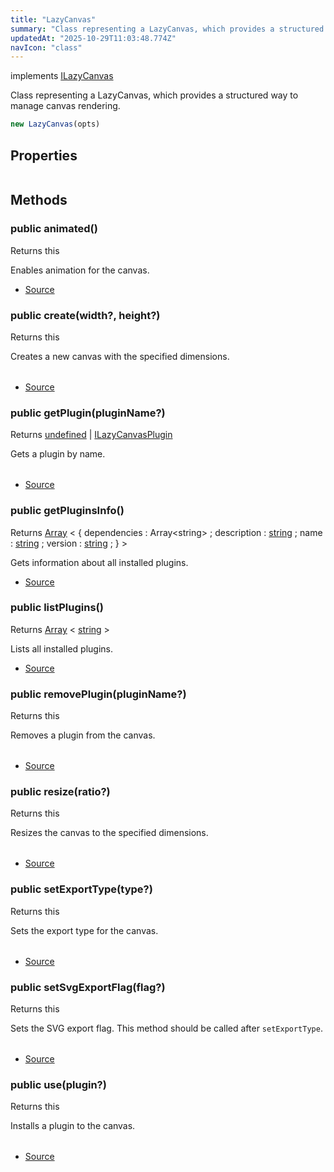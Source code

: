 ```yaml
---
title: "LazyCanvas"
summary: "Class representing a LazyCanvas, which provides a structured way to manage canvas rendering."
updatedAt: "2025-10-29T11:03:48.774Z"
navIcon: "class"
---
```



implements [ILazyCanvas](/LazyCanvas/interfaces/ILazyCanvas)

Class representing a LazyCanvas, which provides a structured way to manage canvas rendering.



```typescript
new LazyCanvas(opts)
```
<Table data={{ headers: [{"content":"Parameter","key":"parameter","sortable":true},{"content":"Type","key":"type","sortable":true},{"content":"Optional","key":"optional","sortable":true},{"content":"Description","key":"description"}], rows: [["opts","\\{\n  debug: boolean,\n  settings: IOLazyCanvas\n}","Yes","Optional settings for the LazyCanvas instance."]] }} />


## Properties
<Table data={{ headers: [{"content":"Name","key":"name","sortable":true},{"content":"Access Modifier","key":"access","sortable":true},{"content":"Type","key":"type","sortable":true},{"content":"Description","key":"desc"}], rows: [["canvas","public ","[any](https://developer.mozilla.org/en-US/docs/Web/JavaScript/Reference/Global_Objects/Object)","The canvas instance, which can be either a Canvas or SvgCanvas."],["ctx","public ","[any](https://developer.mozilla.org/en-US/docs/Web/JavaScript/Reference/Global_Objects/Object)","The 2D rendering context of the canvas."],["manager","public ","[any](https://developer.mozilla.org/en-US/docs/Web/JavaScript/Reference/Global_Objects/Object)","The manager object containing various managers for layers, rendering, fonts, and animation.\r\nThe manager object containing various managers for layers, rendering, fonts, animation, and plugins."],["options","public ","[any](https://developer.mozilla.org/en-US/docs/Web/JavaScript/Reference/Global_Objects/Object)","The options for configuring the LazyCanvas instance."]] }} />

## Methods

### public animated()
Returns this

Enables animation for the canvas.



- [Source](https://github.com/NMMTY/LazyCanvas/blob/e5b83021346e886d435469de8abb93654e0fb45d/packages/lazycanvas/src/structures/LazyCanvas.ts#L188)

### public create(width?, height?)
Returns this

Creates a new canvas with the specified dimensions.



<Table data={{ headers: [{"content":"Parameter","key":"parameter","sortable":true},{"content":"Type","key":"type","sortable":true},{"content":"Optional","key":"optional","sortable":true},{"content":"Description","key":"description"}], rows: [["width","[number](https://developer.mozilla.org/en-US/docs/Web/JavaScript/Reference/Global_Objects/Number)","Yes","The width of the canvas."],["height","[number](https://developer.mozilla.org/en-US/docs/Web/JavaScript/Reference/Global_Objects/Number)","Yes","The height of the canvas."]] }} />



- [Source](https://github.com/NMMTY/LazyCanvas/blob/e5b83021346e886d435469de8abb93654e0fb45d/packages/lazycanvas/src/structures/LazyCanvas.ts#L225)

### public getPlugin(pluginName?)
Returns [undefined](https://developer.mozilla.org/en-US/docs/Web/JavaScript/Reference/Global_Objects/undefined) | [ILazyCanvasPlugin](/LazyCanvas/interfaces/ILazyCanvasPlugin)

Gets a plugin by name.



<Table data={{ headers: [{"content":"Parameter","key":"parameter","sortable":true},{"content":"Type","key":"type","sortable":true},{"content":"Optional","key":"optional","sortable":true},{"content":"Description","key":"description"}], rows: [["pluginName","[string](https://developer.mozilla.org/en-US/docs/Web/JavaScript/Reference/Global_Objects/String)","Yes","The name of the plugin."]] }} />



- [Source](https://github.com/NMMTY/LazyCanvas/blob/e5b83021346e886d435469de8abb93654e0fb45d/packages/lazycanvas/src/structures/LazyCanvas.ts#L267)

### public getPluginsInfo()
Returns [Array](https://developer.mozilla.org/en-US/docs/Web/JavaScript/Reference/Global_Objects/Array) \< \{ 
   dependencies :   Array\<string\> ;
   description :   [string](https://developer.mozilla.org/en-US/docs/Web/JavaScript/Reference/Global_Objects/String) ;
   name :   [string](https://developer.mozilla.org/en-US/docs/Web/JavaScript/Reference/Global_Objects/String) ;
   version :   [string](https://developer.mozilla.org/en-US/docs/Web/JavaScript/Reference/Global_Objects/String) ; 
} \>

Gets information about all installed plugins.



- [Source](https://github.com/NMMTY/LazyCanvas/blob/e5b83021346e886d435469de8abb93654e0fb45d/packages/lazycanvas/src/structures/LazyCanvas.ts#L283)

### public listPlugins()
Returns [Array](https://developer.mozilla.org/en-US/docs/Web/JavaScript/Reference/Global_Objects/Array) \< [string](https://developer.mozilla.org/en-US/docs/Web/JavaScript/Reference/Global_Objects/String) \>

Lists all installed plugins.



- [Source](https://github.com/NMMTY/LazyCanvas/blob/e5b83021346e886d435469de8abb93654e0fb45d/packages/lazycanvas/src/structures/LazyCanvas.ts#L275)

### public removePlugin(pluginName?)
Returns this

Removes a plugin from the canvas.



<Table data={{ headers: [{"content":"Parameter","key":"parameter","sortable":true},{"content":"Type","key":"type","sortable":true},{"content":"Optional","key":"optional","sortable":true},{"content":"Description","key":"description"}], rows: [["pluginName","[string](https://developer.mozilla.org/en-US/docs/Web/JavaScript/Reference/Global_Objects/String)","Yes","The name of the plugin to remove."]] }} />



- [Source](https://github.com/NMMTY/LazyCanvas/blob/e5b83021346e886d435469de8abb93654e0fb45d/packages/lazycanvas/src/structures/LazyCanvas.ts#L257)

### public resize(ratio?)
Returns this

Resizes the canvas to the specified dimensions.



<Table data={{ headers: [{"content":"Parameter","key":"parameter","sortable":true},{"content":"Type","key":"type","sortable":true},{"content":"Optional","key":"optional","sortable":true},{"content":"Description","key":"description"}], rows: [["ratio","[number](https://developer.mozilla.org/en-US/docs/Web/JavaScript/Reference/Global_Objects/Number)","Yes","The ratio to resize the canvas."]] }} />



- [Source](https://github.com/NMMTY/LazyCanvas/blob/e5b83021346e886d435469de8abb93654e0fb45d/packages/lazycanvas/src/structures/LazyCanvas.ts#L198)

### public setExportType(type?)
Returns this

Sets the export type for the canvas.



<Table data={{ headers: [{"content":"Parameter","key":"parameter","sortable":true},{"content":"Type","key":"type","sortable":true},{"content":"Optional","key":"optional","sortable":true},{"content":"Description","key":"description"}], rows: [["type","[AnyExport](/LazyCanvas/types/AnyExport)","Yes","The export type (e.g., buffer, SVG, etc.)."]] }} />



- [Source](https://github.com/NMMTY/LazyCanvas/blob/e5b83021346e886d435469de8abb93654e0fb45d/packages/lazycanvas/src/structures/LazyCanvas.ts#L153)

### public setSvgExportFlag(flag?)
Returns this

Sets the SVG export flag. This method should be called after `setExportType`.



<Table data={{ headers: [{"content":"Parameter","key":"parameter","sortable":true},{"content":"Type","key":"type","sortable":true},{"content":"Optional","key":"optional","sortable":true},{"content":"Description","key":"description"}], rows: [["flag","SvgExportFlag","Yes","The SVG export flag."]] }} />



- [Source](https://github.com/NMMTY/LazyCanvas/blob/e5b83021346e886d435469de8abb93654e0fb45d/packages/lazycanvas/src/structures/LazyCanvas.ts#L175)

### public use(plugin?)
Returns this

Installs a plugin to the canvas.



<Table data={{ headers: [{"content":"Parameter","key":"parameter","sortable":true},{"content":"Type","key":"type","sortable":true},{"content":"Optional","key":"optional","sortable":true},{"content":"Description","key":"description"}], rows: [["plugin","[ILazyCanvasPlugin](/LazyCanvas/interfaces/ILazyCanvasPlugin)","Yes","The plugin to install."]] }} />



- [Source](https://github.com/NMMTY/LazyCanvas/blob/e5b83021346e886d435469de8abb93654e0fb45d/packages/lazycanvas/src/structures/LazyCanvas.ts#L247)